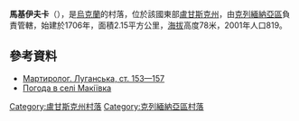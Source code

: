 {{coord|49|13|12|N|37|59|1|E|scale:100000|display=title}}

'''馬基伊夫卡'''（{{lang-uk|Макіївка}}），是[[烏克蘭|烏克蘭]]的村落，位於該國東部[[盧甘斯克州|盧甘斯克州]]，由[[克列緬納亞區|克列緬納亞區]]負責管轄，始建於1706年，面積2.15平方公里，[[海拔|海拔]]高度78米，2001年人口819。

==參考資料==
*[https://web.archive.org/web/20140224040757/http://www.memory.gov.ua:8080/data/upload/publication/main/ua/1090/103.pdf Мартиролог. Луганська, ст. 153—157]
* [http://weather.in.ua/ua/lyganskaja/14401 Погода в селі Макіївка]

{{DEFAULTSORT:Макіївка}}
[[Category:盧甘斯克州村落|Category:盧甘斯克州村落]]
[[Category:克列緬納亞區村落|Category:克列緬納亞區村落]]


{{Luhansk-geo-stub}}